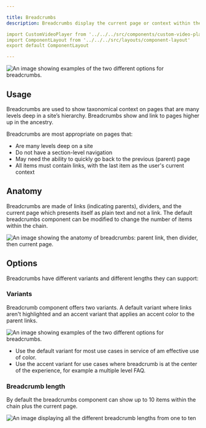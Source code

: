 ```yaml
---

title: Breadcrumbs
description: Breadcrumbs display the current page or context within the site, allowing them to navigate different levels of the hierarchy.

import CustomVideoPlayer from '../../../src/components/custom-video-player'
import ComponentLayout from '../../../src/layouts/component-layout'
export default ComponentLayout

---
```


![An image showing examples of the two different options for breadcrumbs.](https://github.com/primer/design/assets/6951037/212c5aae-9289-4034-b079-860ba5362c9f)

## Usage

Breadcrumbs are used to show taxonomical context on pages that are many levels deep in a site’s hierarchy. Breadcrumbs show and link to pages higher up in the ancestry.

Breadcrumbs are most appropriate on pages that:

- Are many levels deep on a site
- Do not have a section-level navigation
- May need the ability to quickly go back to the previous (parent) page
- All items must contain links, with the last item as the user's current context

## Anatomy

Breadcrumbs are made of links (indicating parents), dividers, and the current page which presents itself as plain text and not a link. The default breadcrumbs component can be modified to change the number of items within the chain.

![An image showing the anatomy of breadcrumbs: parent link, then divider, then current page.](https://github.com/primer/design/assets/6951037/e506ad2f-d886-4926-9e49-99390b1a9e14)

## Options

Breadcrumbs have different variants and different lengths they can support:

### Variants

Breadcrumb component offers two variants. A default variant where links aren't highlighted and an accent variant that applies an accent color to the parent links.

![An image showing examples of the two different options for breadcrumbs.](https://github.com/primer/design/assets/6951037/212c5aae-9289-4034-b079-860ba5362c9f)

- Use the default variant for most use cases in service of am effective use of color.
- Use the accent variant for use cases where breadcrumb is at the center of the experience, for example a multiple level FAQ.

### Breadcrumb length

By default the breadcrumbs component can show up to 10 items within the chain plus the current page.

![An image displaying all the different breadcrumb lengths from one to ten](https://github.com/primer/design/assets/6951037/cd94aad3-76c1-4a1f-9a93-c990f5b1d5c7)
